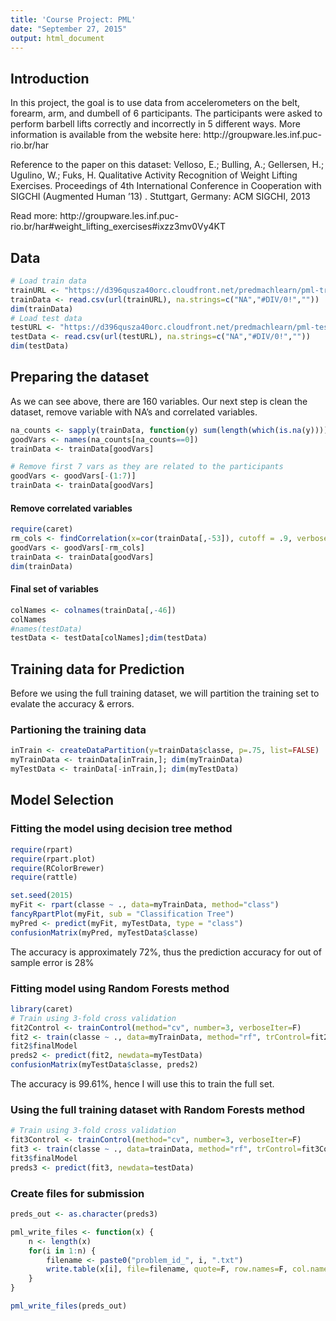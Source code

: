 ```yaml
---
title: 'Course Project: PML'
date: "September 27, 2015"
output: html_document
---
```

## Introduction
In this project, the goal is to use data from accelerometers on the belt, forearm, arm, and dumbell of 6 participants. The participants were asked to perform barbell lifts correctly and incorrectly in 5 different ways. More information is available from the website here: http://groupware.les.inf.puc-rio.br/har

Reference to the paper on this dataset: Velloso, E.; Bulling, A.; Gellersen, H.; Ugulino, W.; Fuks, H. Qualitative Activity Recognition of Weight Lifting Exercises. Proceedings of 4th International Conference in Cooperation with SIGCHI (Augmented Human '13) . Stuttgart, Germany: ACM SIGCHI, 2013

Read more: http://groupware.les.inf.puc-rio.br/har#weight_lifting_exercises#ixzz3mv0Vy4KT

## Data
```r
# Load train data
trainURL <- "https://d396qusza40orc.cloudfront.net/predmachlearn/pml-training.csv"
trainData <- read.csv(url(trainURL), na.strings=c("NA","#DIV/0!",""))
dim(trainData)
# Load test data
testURL <- "https://d396qusza40orc.cloudfront.net/predmachlearn/pml-testing.csv"
testData <- read.csv(url(testURL), na.strings=c("NA","#DIV/0!",""))
dim(testData)
```

## Preparing the dataset
As we can see above, there are 160 variables. Our next step is clean the dataset, remove variable with NA's and correlated variables.
```r
na_counts <- sapply(trainData, function(y) sum(length(which(is.na(y)))))
goodVars <- names(na_counts[na_counts==0])
trainData <- trainData[goodVars]

# Remove first 7 vars as they are related to the participants
goodVars <- goodVars[-(1:7)]
trainData <- trainData[goodVars]
```

#### Remove correlated variables
```r
require(caret)
rm_cols <- findCorrelation(x=cor(trainData[,-53]), cutoff = .9, verbose = F)
goodVars <- goodVars[-rm_cols]
trainData <- trainData[goodVars]
dim(trainData)
```

#### Final set of variables
```r
colNames <- colnames(trainData[,-46])
colNames
#names(testData)
testData <- testData[colNames];dim(testData)
```

## Training data for Prediction
Before we using the full training dataset, we will partition the training set to evalate the accuracy & errors.

### Partioning the training data
```r
inTrain <- createDataPartition(y=trainData$classe, p=.75, list=FALSE)
myTrainData <- trainData[inTrain,]; dim(myTrainData)
myTestData <- trainData[-inTrain,]; dim(myTestData)
```

## Model Selection
### Fitting the model using decision tree method
```r
require(rpart)
require(rpart.plot)
require(RColorBrewer)
require(rattle)

set.seed(2015)
myFit <- rpart(classe ~ ., data=myTrainData, method="class")
fancyRpartPlot(myFit, sub = "Classification Tree")
myPred <- predict(myFit, myTestData, type = "class")
confusionMatrix(myPred, myTestData$classe)
```
The accuracy is approximately 72%, thus the prediction accuracy for out of sample error is 28%

### Fitting model using Random Forests method
```r
library(caret)
# Train using 3-fold cross validation
fit2Control <- trainControl(method="cv", number=3, verboseIter=F)
fit2 <- train(classe ~ ., data=myTrainData, method="rf", trControl=fit2Control)
fit2$finalModel
preds2 <- predict(fit2, newdata=myTestData)
confusionMatrix(myTestData$classe, preds2)
```
The accuracy is 99.61%, hence I will use this to train the full set.

### Using the full training dataset with Random Forests method
```r
# Train using 3-fold cross validation
fit3Control <- trainControl(method="cv", number=3, verboseIter=F)
fit3 <- train(classe ~ ., data=trainData, method="rf", trControl=fit3Control)
fit3$finalModel
preds3 <- predict(fit3, newdata=testData)
```

### Create files for submission
```r
preds_out <- as.character(preds3)

pml_write_files <- function(x) {
    n <- length(x)
    for(i in 1:n) {
        filename <- paste0("problem_id_", i, ".txt")
        write.table(x[i], file=filename, quote=F, row.names=F, col.names=F)
    }
}

pml_write_files(preds_out)
```

